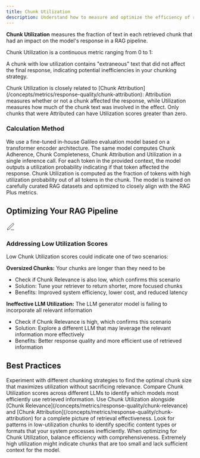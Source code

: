 ```yaml
---
title: Chunk Utilization
description: Understand how to measure and optimize the efficiency of retrieved chunks in your RAG pipeline
---
```



<DefinitionCard>
  <strong>Chunk Utilization</strong> measures the fraction of text in each retrieved chunk that had an impact on the model's response in a RAG pipeline.
</DefinitionCard>

Chunk Utilization is a continuous metric ranging from 0 to 1:

<Scale
  low="0"
  lowLabel="Low Utilization"
  mid="0.5"
  midLabel="Mid Utilization"
  high="1"
  highLabel="High Utilization"
  lowDescription="None of the chunk's content was utilized"
  midDescription="Only half of the chunk's content influenced the response"
  highDescription="The entire chunk's content influenced the response"
/>

A chunk with low utilization contains "extraneous" text that did not affect the final response, indicating potential inefficiencies in your chunking strategy.

<Callout type="info">
  Chunk Utilization is closely related to [Chunk Attribution](/concepts/metrics/response-quality/chunk-attribution): Attribution measures whether or not a chunk affected the response, while Utilization measures how much of the chunk text
  was involved in the effect. Only chunks that were Attributed can have Utilization scores greater than zero.
</Callout>

### Calculation Method

<Steps>
  <Step title="Model Architecture">
    We use a fine-tuned in-house Galileo evaluation model based on a transformer encoder architecture.

</Step>
  <Step title="Multi-metric Computation">
    The same model computes Chunk Adherence, Chunk Completeness, Chunk Attribution and Utilization in a single inference call.

</Step>
  <Step title="Token-level Analysis">
    For each token in the provided context, the model outputs a utilization probability indicating if that token affected the response.

</Step>
  <Step title="Score Calculation">
    Chunk Utilization is computed as the fraction of tokens with high utilization probability out of all tokens in the chunk.

</Step>
  <Step title="Model Training">
    The model is trained on carefully curated RAG datasets and optimized to closely align with the RAG Plus metrics.

</Step>
</Steps>

## Optimizing Your RAG Pipeline

<Card>
  <div style={{display: 'flex', alignItems: 'center', gap: '0.5rem', marginBottom: '0.75rem'}}>
    <div style={{fontSize: '1.25rem', color: 'var(--primary-color)'}}>
      <svg xmlns="http://www.w3.org/2000/svg" width="24" height="24" viewBox="0 0 24 24" fill="none" stroke="currentColor" strokeWidth="2" strokeLinecap="round" strokeLinejoin="round">
        <path d="M12 20h9"></path><path d="M16.5 3.5a2.121 2.121 0 0 1 3 3L7 19l-4 1 1-4L16.5 3.5z"></path>
      </svg>
    </div>
    <h3 style={{margin: 0, fontSize: '1.25rem', fontWeight: '600'}}>Addressing Low Utilization Scores</h3>
  </div>

Low Chunk Utilization scores could indicate one of two scenarios:

<div style={{ marginTop: "1rem", paddingTop: "0.75rem", borderTop: "1px solid rgba(209, 213, 219, 0.33)" }}>
  <strong>Oversized Chunks:</strong> Your chunks are longer than they need to be
  <ul style={{ marginTop: "0.5rem" }}>
    <li>Check if Chunk Relevance is also low, which confirms this scenario</li>
    <li>Solution: Tune your retriever to return shorter, more focused chunks</li>
    <li>Benefits: Improved system efficiency, lower cost, and reduced latency</li>
  </ul>
</div>

<div style={{ marginTop: "0.75rem", paddingTop: "0.75rem", borderTop: "1px solid rgba(209, 213, 219, 0.33)" }}>
  <strong>Ineffective LLM Utilization:</strong> The LLM generator model is failing to incorporate all relevant information
  <ul style={{ marginTop: "0.5rem" }}>
    <li>Check if Chunk Relevance is high, which confirms this scenario</li>
    <li>Solution: Explore a different LLM that may leverage the relevant information more effectively</li>
    <li>Benefits: Better response quality and more efficient use of retrieved information</li>
  </ul>
</div>

</Card>

## Best Practices

<CardGroup cols={2}>
  <Card title="Optimize Chunk Size" icon="text-size">
    Experiment with different chunking strategies to find the optimal chunk size that maximizes utilization without sacrificing relevance.

</Card>
  <Card title="Monitor Across Models" icon="chart-mixed">
    Compare Chunk Utilization scores across different LLMs to identify which models most efficiently use retrieved information.

</Card>
  <Card title="Combine with Other Metrics" icon="scale-balanced">
    Use Chunk Utilization alongside [Chunk Relevance](/concepts/metrics/response-quality/chunk-relevance) and [Chunk Attribution](/concepts/metrics/response-quality/chunk-attribution) for a complete picture of retrieval effectiveness.

</Card>
  <Card title="Analyze Patterns" icon="magnifying-glass-chart">
    Look for patterns in low-utilization chunks to identify specific content types or formats that your system processes inefficiently.

</Card>
</CardGroup>

<Note>
When optimizing for Chunk Utilization, balance efficiency with comprehensiveness. Extremely high utilization might indicate chunks that are too small and lack sufficient context for the model.

</Note>
